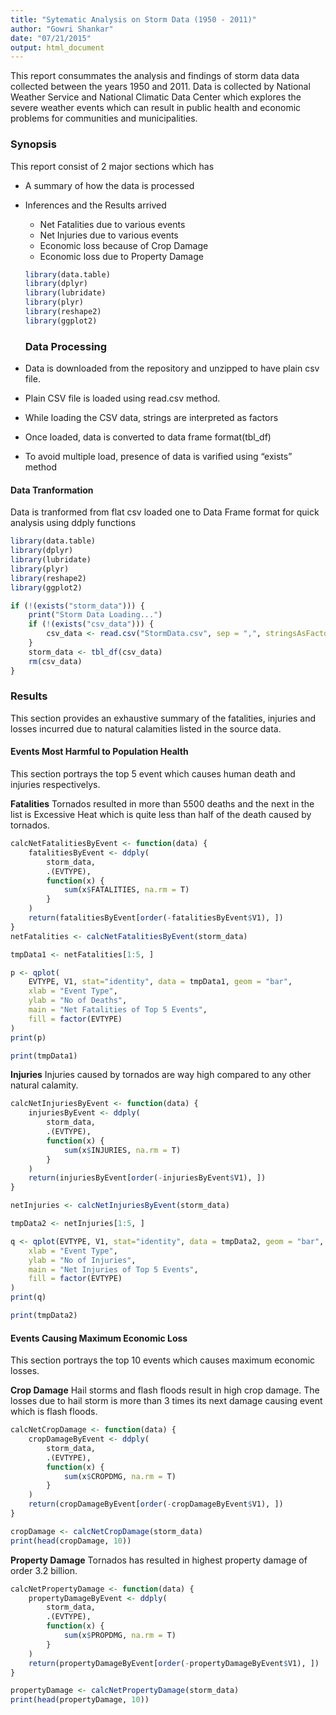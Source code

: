 ```yaml
---
title: "Sytematic Analysis on Storm Data (1950 - 2011)"
author: "Gowri Shankar"
date: "07/21/2015"
output: html_document
---
```


This report consummates the analysis and findings of storm data data collected between the years 1950 and 2011. Data is collected by National Weather Service and National Climatic Data Center which explores the severe weather events which can result in public health and economic problems for communities and municipalities.

### Synopsis
This report consist of 2 major sections which has

* A summary of how the data is processed

* Inferences and the Results arrived 

    * Net Fatalities due to various events
    * Net Injuries due to various events
    * Economic loss because of Crop Damage
    * Economic loss due to Property Damage
```r
library(data.table)
library(dplyr)
library(lubridate)
library(plyr)
library(reshape2)
library(ggplot2)
```
### Data Processing
* Data is downloaded from the repository and unzipped to have plain csv file.
* Plain CSV file is loaded using read.csv method.
* While loading the CSV data, strings are interpreted as factors
* Once loaded, data is converted to data frame format(tbl_df)
* To avoid multiple load, presence of data is varified using "exists" method

#### Data Tranformation
Data is tranformed from flat csv loaded one to Data Frame format for quick analysis using ddply functions

```r
library(data.table)
library(dplyr)
library(lubridate)
library(plyr)
library(reshape2)
library(ggplot2)

if (!(exists("storm_data"))) {
    print("Storm Data Loading...")
    if (!(exists("csv_data"))) {
        csv_data <- read.csv("StormData.csv", sep = ",", stringsAsFactors = F)
    }
    storm_data <- tbl_df(csv_data)
    rm(csv_data)
}
```


### Results
This section provides an exhaustive summary of the fatalities, injuries and losses incurred due to natural calamities listed in the source data.

#### Events Most Harmful to Population Health
This section portrays the top 5 event which causes human death and injuries respectivelys.

**Fatalities**
Tornados resulted in more than 5500 deaths and the next in the list is Excessive Heat which is quite less than half of the death caused by tornados.
```r
calcNetFatalitiesByEvent <- function(data) {
    fatalitiesByEvent <- ddply(
        storm_data, 
        .(EVTYPE), 
        function(x) {  
            sum(x$FATALITIES, na.rm = T)
        }
    )
    return(fatalitiesByEvent[order(-fatalitiesByEvent$V1), ])
}
netFatalities <- calcNetFatalitiesByEvent(storm_data)

tmpData1 <- netFatalities[1:5, ]

p <- qplot(
    EVTYPE, V1, stat="identity", data = tmpData1, geom = "bar",
    xlab = "Event Type",
    ylab = "No of Deaths",
    main = "Net Fatalities of Top 5 Events",
    fill = factor(EVTYPE)
) 
print(p)

print(tmpData1)
```

**Injuries**
Injuries caused by tornados are way high compared to any other natural calamity. 
```r
calcNetInjuriesByEvent <- function(data) {
    injuriesByEvent <- ddply(
        storm_data, 
        .(EVTYPE), 
        function(x) {  
            sum(x$INJURIES, na.rm = T)
        }
    )
    return(injuriesByEvent[order(-injuriesByEvent$V1), ])
}

netInjuries <- calcNetInjuriesByEvent(storm_data)

tmpData2 <- netInjuries[1:5, ]

q <- qplot(EVTYPE, V1, stat="identity", data = tmpData2, geom = "bar",
    xlab = "Event Type",
    ylab = "No of Injuries",
    main = "Net Injuries of Top 5 Events",
    fill = factor(EVTYPE)
)
print(q)

print(tmpData2)
```

#### Events Causing Maximum Economic Loss
This section portrays the top 10 events which causes maximum economic losses.

**Crop Damage**
Hail storms and flash floods result in high crop damage. The losses due to hail storm is more than 3 times its next damage causing event which is flash floods.

```r
calcNetCropDamage <- function(data) {
    cropDamageByEvent <- ddply(
        storm_data, 
        .(EVTYPE), 
        function(x) {  
            sum(x$CROPDMG, na.rm = T)
        }
    )
    return(cropDamageByEvent[order(-cropDamageByEvent$V1), ])
}

cropDamage <- calcNetCropDamage(storm_data)
print(head(cropDamage, 10))
```

**Property Damage**
Tornados has resulted in highest property damage of order 3.2 billion.

```r
calcNetPropertyDamage <- function(data) {
    propertyDamageByEvent <- ddply(
        storm_data, 
        .(EVTYPE), 
        function(x) {  
            sum(x$PROPDMG, na.rm = T)
        }
    )
    return(propertyDamageByEvent[order(-propertyDamageByEvent$V1), ])
}

propertyDamage <- calcNetPropertyDamage(storm_data)
print(head(propertyDamage, 10))
```
